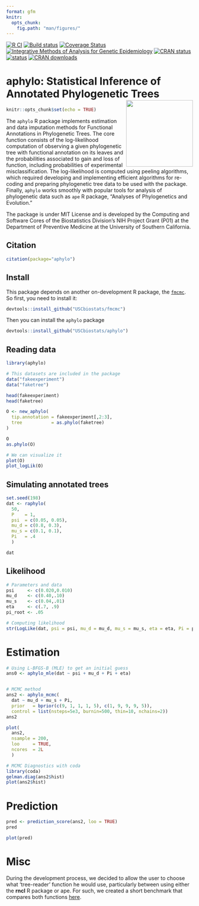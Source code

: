 ```yaml
---
format: gfm
knitr: 
  opts_chunk: 
    fig.path: "man/figures/"
---
```


<!--[![](https://img.shields.io/badge/lifecycle-maturing-blue.svg)](https://www.tidyverse.org/lifecycle/#maturing)-->

[![R CI](https://github.com/USCbiostats/aphylo/actions/workflows/ci.yml/badge.svg)](https://github.com/USCbiostats/aphylo/actions/workflows/ci.yml)
[![Build status](https://ci.appveyor.com/api/projects/status/1xpgpv10yifojyab?svg=true)](https://ci.appveyor.com/project/gvegayon/phylogenetic)
[![Coverage Status](https://codecov.io/gh/USCbiostats/aphylo/branch/master/graph/badge.svg)](https://codecov.io/gh/USCbiostats/aphylo) [![Integrative Methods of Analysis for Genetic Epidemiology](https://raw.githubusercontent.com/USCbiostats/badges/master/tommy-image-badge.svg)](https://image.usc.edu)
[![CRAN status](https://www.r-pkg.org/badges/version/aphylo)](https://CRAN.R-project.org/package=aphylo)
[![status](https://tinyverse.netlify.com/badge/aphylo)](https://CRAN.R-project.org/package=aphylo)
[![CRAN downloads](http://cranlogs.r-pkg.org/badges/grand-total/aphylo)](https://cran.r-project.org/package=aphylo)

# aphylo: Statistical Inference of Annotated Phylogenetic Trees <img src="man/figures/logo.svg" align="right" width="180px"/>


```r
knitr::opts_chunk$set(echo = TRUE)
```

The `aphylo` R package implements estimation and data imputation methods for Functional Annotations in Phylogenetic Trees. The core function consists of the log-likelihood computation of observing a given phylogenetic tree with functional annotation on its leaves and the probabilities associated to gain and loss of function, including probabilities of experimental misclassification. The log-likelihood is computed using peeling algorithms, which required developing and implementing efficient algorithms for re-coding and preparing phylogenetic tree data to be used with the package. Finally, `aphylo` works smoothly with popular tools for analysis of phylogenetic data such as `ape` R package, "Analyses of Phylogenetics and Evolution."

The package is under MIT License and is developed by the Computing and Software Cores of the Biostatistics Division's NIH Project Grant (P01) at the Department of Preventive Medicine at the University of Southern California.

## Citation

```r
citation(package="aphylo")
```


## Install

This package depends on another on-development R package, the [`fmcmc`](https://github.com/USCbiostats/fmcmc). So first, you need to install it:

```r
devtools::install_github("USCbiostats/fmcmc")
```

Then you can install the `aphylo` package

```r
devtools::install_github("USCbiostats/aphylo")
```

## Reading data

```r
library(aphylo)
```


```r

# This datasets are included in the package
data("fakeexperiment")
data("faketree")

head(fakeexperiment)
head(faketree)
```

```r
O <- new_aphylo(
  tip.annotation = fakeexperiment[,2:3],
  tree           = as.phylo(faketree)
)

O
as.phylo(O)

# We can visualize it
plot(O)
plot_logLik(O)
```

## Simulating annotated trees

```r
set.seed(198)
dat <- raphylo(
  50,
  P    = 1, 
  psi  = c(0.05, 0.05),
  mu_d = c(0.8, 0.3),
  mu_s = c(0.1, 0.1),
  Pi   = .4
  )

dat
```


## Likelihood


```r
# Parameters and data
psi     <- c(0.020,0.010)
mu_d    <- c(0.40,.10)
mu_s    <- c(0.04,.01)
eta     <- c(.7, .9)
pi_root <- .05

# Computing likelihood
str(LogLike(dat, psi = psi, mu_d = mu_d, mu_s = mu_s, eta = eta, Pi = pi_root))

```

# Estimation

```r
# Using L-BFGS-B (MLE) to get an initial guess
ans0 <- aphylo_mle(dat ~ psi + mu_d + Pi + eta)


# MCMC method
ans2 <- aphylo_mcmc(
  dat ~ mu_d + mu_s + Pi,
  prior   = bprior(c(9, 1, 1, 1, 5), c(1, 9, 9, 9, 5)),
  control = list(nsteps=5e3, burnin=500, thin=10, nchains=2))
ans2

plot(
  ans2,
  nsample = 200,
  loo     = TRUE,
  ncores  = 2L
  )
```

```r
# MCMC Diagnostics with coda
library(coda)
gelman.diag(ans2$hist)
plot(ans2$hist)
```


# Prediction 

```r
pred <- prediction_score(ans2, loo = TRUE)
pred

plot(pred)
```

# Misc

During the development process, we decided to allow the user to choose what 'tree-reader' function he would use, particularly between using either the **rncl** R package or ape. For such, we created a short benchmark that compares both functions [here](playground/ape_now_supports_singletons.md).

